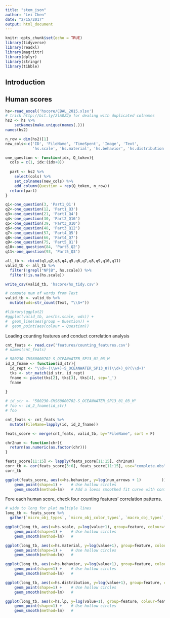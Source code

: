 ```yaml
---
title: "stem_json"
author: "Lei Chen"
date: "2/15/2017"
output: html_document
---
```


```r
knitr::opts_chunk$set(echo = TRUE)
library(tidyverse)
library(readxl)
library(magrittr)
library(dplyr)
library(stringr)
library(tibble)
```

## Introduction

## Human scores
```r
hs<-read_excel('hscore/CBAL_2015.xlsx')
# trick http://bit.ly/2lA0ZJp for dealing with duplicated colnames
hs2 <- hs %>%
    setNames(make.unique(names(.)))
names(hs2)
```

```r
n_row = dim(hs2)[1]
new_cols<-c('ID', 'FileName', 'TimeSpent', 'Image', 'Text',
            'hs.scale', 'hs.material', 'hs.behavior', 'hs.distribution', 'hs.lp')

one_question <- function(idx, Q_token){
  cols = c(1, idx:(idx+8))
  
  part <- hs2 %>%
    select(cols) %>%
    set_colnames(new_cols) %>%
    add_column(Question = rep(Q_token, n_row))
  return(part)
}

q1<-one_question(3, 'Part1_Q1')
q2<-one_question(12, 'Part1_Q3')
q3<-one_question(21, 'Part1_Q4')
q4<-one_question(30, 'Part2_Q16')
q5<-one_question(39, 'Part3_Q10')
q6<-one_question(48, 'Part3_Q12')
q7<-one_question(57, 'Part4_Q5')
q8<-one_question(66, 'Part4_Q7')
q9<-one_question(75, 'Part5_Q1')
q10<-one_question(84, 'Part5_Q2')
q11<-one_question(93, 'Part5_Q3')

all_tb <- rbind(q1,q2,q3,q4,q5,q6,q7,q8,q9,q10,q11)
valid_tb <- all_tb %>%
  filter(!grepl("NP|B", hs.scale)) %>%
  filter(!is.na(hs.scale))

write_csv(valid_tb, 'hscore/hs_tidy.csv')

```


```r
# compute num of words from Text
valid_tb <- valid_tb %>%
  mutate(wds=str_count(Text, "\\S+"))

#library(ggplot2)
#ggplot(valid_tb, aes(hs.scale, wds)) +
#  geom_line(aes(group = Question)) +
#  geom_point(aes(colour = Question))
```

Loading counting features and conduct correlation analysis
```r
cnt_feats <- read.csv('features/counting_features.csv')
# names(cnt_feats)

# 580230-CMS60000702-S_OCEANWATER_SP13_01_03_M
id_2_fname <- function(id_str){
  id_rept <- "\\d+-(\\w+)-S_OCEANWATER_SP13_0?(\\d+)_0?(\\d+)"
  tks <- str_match(id_str, id_rept)
  fname <- paste(tks[2], tks[3], tks[4], sep='_')
  fname
  
}

# id_str <- "580230-CMS60000702-S_OCEANWATER_SP13_01_03_M"
# foo <- id_2_fname(id_str)
# foo

cnt_feats <- cnt_feats %>%
  mutate(FileName=lapply(id, id_2_fname))

feats_score <- merge(cnt_feats, valid_tb, by="FileName", sort = F)

chr2num <- function(chr){
  return(as.numeric(as.factor(chr)))
}

feats_score[11:15] <- lapply(feats_score[11:15], chr2num)
corr_tb <- cor(feats_score[3:6], feats_score[11:15], use="complete.obs")
corr_tb

```

```r
ggplot(feats_score, aes(x=hs.behavior, y=log(num_arrows + 1)         )) +
    geom_point(shape=1) +    # Use hollow circles
    geom_smooth(method=lm)   # Add a loess smoothed fit curve with confidence region
```

Fore each human score, check four counting features' correlation patterns.
```r
# wide to long for plot multiple lines
long_tb <- feats_score %>%
  gather(`micro_obj_types`, `micro_obj_color_types`, `macro_obj_types`, `num_arrows`, key='feature', value='value')

ggplot(long_tb, aes(x=hs.scale, y=log(value+1), group=feature, colour=feature)) +
    geom_point(shape=1) +    # Use hollow circles
    geom_smooth(method=lm)   # 

ggplot(long_tb, aes(x=hs.material, y=log(value+1), group=feature, colour=feature)) +
    geom_point(shape=1) +    # Use hollow circles
    geom_smooth(method=lm)   # 

ggplot(long_tb, aes(x=hs.behavior, y=log(value+1), group=feature, colour=feature)) +
    geom_point(shape=1) +    # Use hollow circles
    geom_smooth(method=lm)   # 

ggplot(long_tb, aes(x=hs.distribution, y=log(value+1), group=feature, colour=feature)) +
    geom_point(shape=1) +    # Use hollow circles
    geom_smooth(method=lm)   # 

ggplot(long_tb, aes(x=hs.lp, y=log(value+1), group=feature, colour=feature)) +
    geom_point(shape=1) +    # Use hollow circles
    geom_smooth(method=lm)   # 
```

